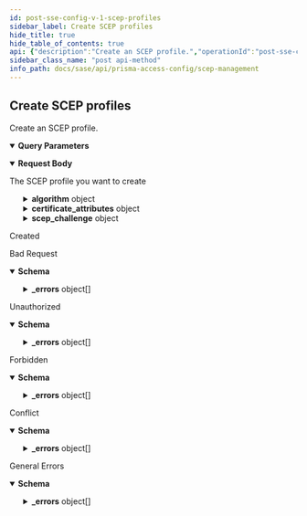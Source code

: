 ```yaml
---
id: post-sse-config-v-1-scep-profiles
sidebar_label: Create SCEP profiles
hide_title: true
hide_table_of_contents: true
api: {"description":"Create an SCEP profile.","operationId":"post-sse-config-v1-scep-profiles","parameters":[{"description":"The type of the schema node\n","in":"query","name":"type","required":true,"schema":{"enum":["cloud","container"],"type":"string"}}],"requestBody":{"content":{"application/json":{"schema":{"properties":{"algorithm":{"properties":{"rsa":{"properties":{"rsa_nbits":{"type":"string"}},"type":"object"}},"type":"object"},"ca_identity_name":{"type":"string"},"certificate_attributes":{"oneOf":[{"properties":{"rfc822name":{"type":"string"}},"title":"rfc822name"},{"properties":{"dnsname":{"type":"string"}},"title":"dnsname"},{"properties":{"uniform_resource_identifier":{"type":"string"}},"title":"uniform_resource_identifier"}],"type":"object"},"digest":{"type":"string"},"fingerprint":{"type":"string"},"id":{"description":"uuid of the resource","example":"abcd-1234","readOnly":true,"type":"string"},"name":{"description":"alphanumeric string [ 0-9a-zA-Z._-]","maxLength":31,"type":"string"},"scep_ca_cert":{"type":"string"},"scep_challenge":{"oneOf":[{"properties":{"none":{"default":"","enum":[""],"type":"string"}},"title":"none"},{"properties":{"fixed":{"description":"Challenge to use for SCEP server on mobile clients","maxLength":1024,"minLength":0,"type":"string"}},"title":"fixed"},{"properties":{"dynamic":{"properties":{"otp_server_url":{"maxLength":255,"minLength":0,"type":"string"},"password":{"maxLength":255,"minLength":0,"type":"string"},"username":{"maxLength":255,"minLength":0,"type":"string"}},"type":"object"}},"title":"dynamic"}],"type":"object"},"scep_client_cert":{"type":"string"},"scep_url":{"type":"string"},"subject":{"type":"string"},"use_as_digital_signature":{"type":"boolean"},"use_for_key_encipherment":{"type":"boolean"}},"required":["name","scep_url","ca_identity_name","rsa_nbits","digest"],"type":"object"}}},"description":"The SCEP profile you want to create"},"responses":{"201":{"description":"Created"},"400":{"content":{"application/json":{"examples":{"input_format_mismatch":{"summary":"Input Format Mismatch","value":{"_errors":[{"code":"E003","details":{},"message":"Input Format Mismatch: input-format=json"}],"_request_id":"abcd-1234"}},"invalid_object":{"summary":"Invalid Object","value":{"_errors":[{"code":"E003","details":{},"message":"Invalid Object"}],"_request_id":"abcd-1234"}},"invalid_query_parameter":{"summary":"Invalid Query Parameter","value":{"_errors":[{"code":"E003","details":{},"message":"Invalid Query Parameter: location=invalid"}],"_request_id":"abcd-1234"}},"missing_body":{"summary":"Missing Body","value":{"_errors":[{"code":"E003","details":{},"message":"Missing Body"}],"_request_id":"abcd-1234"}},"missing_query_parameter":{"summary":"Missing Query Parameter","value":{"_errors":[{"code":"E003","details":{},"message":"Missing Query Parameter: name"}],"_request_id":"abcd-1234"}},"output_format_mismatch":{"summary":"Output Format Mismatch","value":{"_errors":[{"code":"E003","details":{},"message":"Output Format Mismatch: output-format=json Accept=xml"}],"_request_id":"abcd-1234"}}},"schema":{"properties":{"_errors":{"items":{"properties":{"code":{"type":"string"},"details":{"type":"object"},"help":{"type":"string"},"message":{"type":"string"}},"title":"Cause Info","type":"object"},"type":"array"},"_request_id":{"type":"string"}},"type":"object"}}},"description":"Bad Request"},"401":{"content":{"application/json":{"examples":{"auth_not_authenticated":{"summary":"Not Authenticated","value":{"_errors":[{"code":"E016","details":{},"message":"Not Authenticated"}],"_request_id":"abcd-1234"}},"invalid_credential":{"summary":"Invalid Credential","value":{"_errors":[{"code":"E016","details":{},"message":"Invalid Credential"}],"_request_id":"abcd-1234"}},"key_expired":{"summary":"Key Expired","value":{"_errors":[{"code":"E016","details":{},"message":"Key Expired"}],"_request_id":"abcd-1234"}},"key_too_long":{"summary":"Key Too Long","value":{"_errors":[{"code":"E016","details":{},"message":"Key Too Long"}],"_request_id":"abcd-1234"}},"need_password_change":{"summary":"Need Password Change","value":{"_errors":[{"code":"E016","details":{},"message":"The password needs to be changed."}],"_request_id":"abcd-1234"}}},"schema":{"properties":{"_errors":{"items":{"properties":{"code":{"type":"string"},"details":{"type":"object"},"help":{"type":"string"},"message":{"type":"string"}},"title":"Cause Info","type":"object"},"type":"array"},"_request_id":{"type":"string"}},"type":"object"}}},"description":"Unauthorized"},"403":{"content":{"application/json":{"examples":{"auth_unauthorized":{"summary":"Unauthorized","value":{"_errors":[{"code":"E007","details":{},"message":"Unauthorized"}],"_request_id":"abcd-1234"}}},"schema":{"properties":{"_errors":{"items":{"properties":{"code":{"type":"string"},"details":{"type":"object"},"help":{"type":"string"},"message":{"type":"string"}},"title":"Cause Info","type":"object"},"type":"array"},"_request_id":{"type":"string"}},"type":"object"}}},"description":"Forbidden"},"409":{"content":{"application/json":{"examples":{"name_not_unique":{"summary":"Name Not Unique","value":{"_errors":[{"code":"E006","details":{},"message":"Name Not Unique"}],"_request_id":"abcd-1234"}},"object_not_unique":{"summary":"Object Not Unique","value":{"_errors":[{"code":"E016","details":{},"message":"Object Not Unique"}],"_request_id":"abcd-1234"}},"reference_not_zero":{"summary":"Reference Not Zero","value":{"_errors":[{"code":"E009","details":{},"message":"Reference Not Zero"}],"_request_id":"abcd-1234"}}},"schema":{"properties":{"_errors":{"items":{"properties":{"code":{"type":"string"},"details":{"type":"object"},"help":{"type":"string"},"message":{"type":"string"}},"title":"Cause Info","type":"object"},"type":"array"},"_request_id":{"type":"string"}},"type":"object"}}},"description":"Conflict"},"default":{"content":{"application/json":{"examples":{"action_not_supported":{"summary":"Action Not Supported","value":{"_errors":[{"code":"E012","details":{},"message":"Action Not Supported: move"}],"_request_id":"abcd-1234"}},"bad_xpath":{"summary":"Bad XPath","value":{"_errors":[{"code":"E013","details":{},"message":"Bad XPath"}],"_request_id":"abcd-1234"}},"invalid_command":{"summary":"Invalid Command","value":{"_errors":[{"code":"E003","details":{},"message":"Invalid Command"}],"_request_id":"abcd-1234"}},"malformed_command":{"summary":"Malformed Command","value":{"_errors":[{"code":"E003","details":{},"message":"Malformed Command"}],"_request_id":"abcd-1234"}},"method_not_allowed":{"summary":"Method Not Supported","value":{"_errors":[{"code":"E012","details":{},"message":"Method Not Supported"}],"_request_id":"abcd-1234"}},"session_timeout":{"summary":"Session Timeout","value":{"_errors":[{"code":4,"details":{},"message":"Session Timeout"}],"_request_id":"abcd-1234"}},"version_not_supported":{"summary":"Version Not Supported","value":{"_errors":[{"code":"E012","details":{},"message":"Version Not Supported"}],"_request_id":"abcd-1234"}}},"schema":{"properties":{"_errors":{"items":{"properties":{"code":{"type":"string"},"details":{"type":"object"},"help":{"type":"string"},"message":{"type":"string"}},"title":"Cause Info","type":"object"},"type":"array"},"_request_id":{"type":"string"}},"type":"object"}}},"description":"General Errors"}},"security":[{"Bearer":[]}],"tags":["SCEPProfiles"],"method":"post","path":"/sse/config/v1/scep-profiles","servers":[{"url":"https://api.sase.paloaltonetworks.com"}],"securitySchemes":{"Bearer":{"scheme":"bearer","type":"http"}},"jsonRequestBodyExample":{"algorithm":{"rsa":{"rsa_nbits":"string"}},"ca_identity_name":"string","certificate_attributes":{},"digest":"string","fingerprint":"string","id":"abcd-1234","name":"string","scep_ca_cert":"string","scep_challenge":{},"scep_client_cert":"string","scep_url":"string","subject":"string","use_as_digital_signature":true,"use_for_key_encipherment":true},"info":{"contact":{},"description":"Manages SCEP profiles.\n","title":"SCEP Management","version":"1.0","x-logo":{"url":"pan-logo.png"}},"postman":{"name":"Create SCEP profiles","description":{"content":"Create an SCEP profile.","type":"text/plain"},"url":{"path":["sse","config","v1","scep-profiles"],"host":["{{baseUrl}}"],"query":[{"disabled":false,"description":{"content":"(Required) The type of the schema node\n","type":"text/plain"},"key":"type","value":""}],"variable":[]},"header":[{"key":"Content-Type","value":"application/json"},{"key":"Accept","value":"application/json"}],"method":"POST","body":{"mode":"raw","raw":"\"\"","options":{"raw":{"language":"json"}}},"auth":{"type":"bearer","bearer":[{"type":"any","value":"<Bearer Token>","key":"token"}]}}}
sidebar_class_name: "post api-method"
info_path: docs/sase/api/prisma-access-config/scep-management
---
```



## Create SCEP profiles



Create an SCEP profile.

<details style={{"marginBottom":"1rem"}} data-collapsed={false} open={true}><summary style={{}}><strong>Query Parameters</strong></summary><div><ul><ParamsItem className={"paramsItem"} param={{"description":"The type of the schema node\n","in":"query","name":"type","required":true,"schema":{"enum":["cloud","container"],"type":"string"}}}></ParamsItem></ul></div></details><MimeTabs><TabItem label={"application/json"} value={"application/json-schema"}><details style={{}} data-collapsed={false} open={true}><summary style={{"textAlign":"left"}}><strong>Request Body</strong></summary><div style={{"textAlign":"left","marginLeft":"1rem"}}><div style={{"marginTop":"1rem","marginBottom":"1rem"}}>

The SCEP profile you want to create

</div></div><ul style={{"marginLeft":"1rem"}}><SchemaItem collapsible={true} className={"schemaItem"}><details style={{}}><summary style={{}}><strong>algorithm</strong><span style={{"opacity":"0.6"}}> object</span></summary><div style={{"marginLeft":"1rem"}}><SchemaItem collapsible={true} className={"schemaItem"}><details style={{}}><summary style={{}}><strong>rsa</strong><span style={{"opacity":"0.6"}}> object</span></summary><div style={{"marginLeft":"1rem"}}><SchemaItem collapsible={false} name={"rsa_nbits"} required={false} schemaDescription={undefined} schemaName={"string"} qualifierMessage={undefined} defaultValue={undefined}></SchemaItem></div></details></SchemaItem></div></details></SchemaItem><SchemaItem collapsible={false} name={"ca_identity_name"} required={true} schemaDescription={undefined} schemaName={"string"} qualifierMessage={undefined} defaultValue={undefined}></SchemaItem><SchemaItem collapsible={true} className={"schemaItem"}><details style={{}}><summary style={{}}><strong>certificate_attributes</strong><span style={{"opacity":"0.6"}}> object</span></summary><div style={{"marginLeft":"1rem"}}><li><div><span className={"badge badge--info"}>oneOf</span><SchemaTabs><TabItem label={"rfc822name"} value={"0-item-properties"}><SchemaItem collapsible={false} name={"rfc822name"} required={false} schemaDescription={undefined} schemaName={"string"} qualifierMessage={undefined} defaultValue={undefined}></SchemaItem></TabItem><TabItem label={"dnsname"} value={"1-item-properties"}><SchemaItem collapsible={false} name={"dnsname"} required={false} schemaDescription={undefined} schemaName={"string"} qualifierMessage={undefined} defaultValue={undefined}></SchemaItem></TabItem><TabItem label={"uniform_resource_identifier"} value={"2-item-properties"}><SchemaItem collapsible={false} name={"uniform_resource_identifier"} required={false} schemaDescription={undefined} schemaName={"string"} qualifierMessage={undefined} defaultValue={undefined}></SchemaItem></TabItem></SchemaTabs></div></li></div></details></SchemaItem><SchemaItem collapsible={false} name={"digest"} required={true} schemaDescription={undefined} schemaName={"string"} qualifierMessage={undefined} defaultValue={undefined}></SchemaItem><SchemaItem collapsible={false} name={"fingerprint"} required={false} schemaDescription={undefined} schemaName={"string"} qualifierMessage={undefined} defaultValue={undefined}></SchemaItem><SchemaItem collapsible={false} name={"name"} required={true} schemaDescription={"alphanumeric string [ 0-9a-zA-Z._-]"} schemaName={"string"} qualifierMessage={"**Possible values:** `<= 31 characters`"} defaultValue={undefined}></SchemaItem><SchemaItem collapsible={false} name={"scep_ca_cert"} required={false} schemaDescription={undefined} schemaName={"string"} qualifierMessage={undefined} defaultValue={undefined}></SchemaItem><SchemaItem collapsible={true} className={"schemaItem"}><details style={{}}><summary style={{}}><strong>scep_challenge</strong><span style={{"opacity":"0.6"}}> object</span></summary><div style={{"marginLeft":"1rem"}}><li><div><span className={"badge badge--info"}>oneOf</span><SchemaTabs><TabItem label={"none"} value={"0-item-properties"}><SchemaItem collapsible={false} name={"none"} required={false} schemaDescription={undefined} schemaName={"string"} qualifierMessage={"**Possible values:** [``]"} defaultValue={""}></SchemaItem></TabItem><TabItem label={"fixed"} value={"1-item-properties"}><SchemaItem collapsible={false} name={"fixed"} required={false} schemaDescription={"Challenge to use for SCEP server on mobile clients"} schemaName={"string"} qualifierMessage={"**Possible values:** `<= 1024 characters`"} defaultValue={undefined}></SchemaItem></TabItem><TabItem label={"dynamic"} value={"2-item-properties"}><SchemaItem collapsible={true} className={"schemaItem"}><details style={{}}><summary style={{}}><strong>dynamic</strong><span style={{"opacity":"0.6"}}> object</span></summary><div style={{"marginLeft":"1rem"}}><SchemaItem collapsible={false} name={"otp_server_url"} required={false} schemaDescription={undefined} schemaName={"string"} qualifierMessage={"**Possible values:** `<= 255 characters`"} defaultValue={undefined}></SchemaItem><SchemaItem collapsible={false} name={"password"} required={false} schemaDescription={undefined} schemaName={"string"} qualifierMessage={"**Possible values:** `<= 255 characters`"} defaultValue={undefined}></SchemaItem><SchemaItem collapsible={false} name={"username"} required={false} schemaDescription={undefined} schemaName={"string"} qualifierMessage={"**Possible values:** `<= 255 characters`"} defaultValue={undefined}></SchemaItem></div></details></SchemaItem></TabItem></SchemaTabs></div></li></div></details></SchemaItem><SchemaItem collapsible={false} name={"scep_client_cert"} required={false} schemaDescription={undefined} schemaName={"string"} qualifierMessage={undefined} defaultValue={undefined}></SchemaItem><SchemaItem collapsible={false} name={"scep_url"} required={true} schemaDescription={undefined} schemaName={"string"} qualifierMessage={undefined} defaultValue={undefined}></SchemaItem><SchemaItem collapsible={false} name={"subject"} required={false} schemaDescription={undefined} schemaName={"string"} qualifierMessage={undefined} defaultValue={undefined}></SchemaItem><SchemaItem collapsible={false} name={"use_as_digital_signature"} required={false} schemaDescription={undefined} schemaName={"boolean"} qualifierMessage={undefined} defaultValue={undefined}></SchemaItem><SchemaItem collapsible={false} name={"use_for_key_encipherment"} required={false} schemaDescription={undefined} schemaName={"boolean"} qualifierMessage={undefined} defaultValue={undefined}></SchemaItem></ul></details></TabItem></MimeTabs><div><ApiTabs><TabItem label={"201"} value={"201"}><div>

Created

</div><div></div></TabItem><TabItem label={"400"} value={"400"}><div>

Bad Request

</div><div><MimeTabs groupId={"mime-type"}><TabItem label={"application/json"} value={"application/json"}><SchemaTabs groupId={"schema-tabs"}><TabTtem label={"Schema"} value={"Schema"}><details style={{}} data-collapsed={false} open={true}><summary style={{"textAlign":"left"}}><strong>Schema</strong></summary><div style={{"textAlign":"left","marginLeft":"1rem"}}></div><ul style={{"marginLeft":"1rem"}}><SchemaItem collapsible={true} className={"schemaItem"}><details style={{}}><summary style={{}}><strong>_errors</strong><span style={{"opacity":"0.6"}}> object[]</span></summary><div style={{"marginLeft":"1rem"}}><SchemaItem collapsible={false} name={"code"} required={false} schemaDescription={undefined} schemaName={"string"} qualifierMessage={undefined} defaultValue={undefined}></SchemaItem><SchemaItem collapsible={false} name={"details"} required={false} schemaDescription={undefined} schemaName={"object"} qualifierMessage={undefined} defaultValue={undefined}></SchemaItem><SchemaItem collapsible={false} name={"help"} required={false} schemaDescription={undefined} schemaName={"string"} qualifierMessage={undefined} defaultValue={undefined}></SchemaItem><SchemaItem collapsible={false} name={"message"} required={false} schemaDescription={undefined} schemaName={"string"} qualifierMessage={undefined} defaultValue={undefined}></SchemaItem></div></details></SchemaItem><SchemaItem collapsible={false} name={"_request_id"} required={false} schemaDescription={undefined} schemaName={"string"} qualifierMessage={undefined} defaultValue={undefined}></SchemaItem></ul></details></TabTtem><TabItem label={"Input_format_mismatch"} value={"Input_format_mismatch"}><ResponseSamples responseExample={"{\n  \"_errors\": [\n    {\n      \"code\": \"E003\",\n      \"details\": {},\n      \"message\": \"Input Format Mismatch: input-format=json\"\n    }\n  ],\n  \"_request_id\": \"abcd-1234\"\n}"}></ResponseSamples></TabItem><TabItem label={"Invalid_object"} value={"Invalid_object"}><ResponseSamples responseExample={"{\n  \"_errors\": [\n    {\n      \"code\": \"E003\",\n      \"details\": {},\n      \"message\": \"Invalid Object\"\n    }\n  ],\n  \"_request_id\": \"abcd-1234\"\n}"}></ResponseSamples></TabItem><TabItem label={"Invalid_query_parameter"} value={"Invalid_query_parameter"}><ResponseSamples responseExample={"{\n  \"_errors\": [\n    {\n      \"code\": \"E003\",\n      \"details\": {},\n      \"message\": \"Invalid Query Parameter: location=invalid\"\n    }\n  ],\n  \"_request_id\": \"abcd-1234\"\n}"}></ResponseSamples></TabItem><TabItem label={"Missing_body"} value={"Missing_body"}><ResponseSamples responseExample={"{\n  \"_errors\": [\n    {\n      \"code\": \"E003\",\n      \"details\": {},\n      \"message\": \"Missing Body\"\n    }\n  ],\n  \"_request_id\": \"abcd-1234\"\n}"}></ResponseSamples></TabItem><TabItem label={"Missing_query_parameter"} value={"Missing_query_parameter"}><ResponseSamples responseExample={"{\n  \"_errors\": [\n    {\n      \"code\": \"E003\",\n      \"details\": {},\n      \"message\": \"Missing Query Parameter: name\"\n    }\n  ],\n  \"_request_id\": \"abcd-1234\"\n}"}></ResponseSamples></TabItem><TabItem label={"Output_format_mismatch"} value={"Output_format_mismatch"}><ResponseSamples responseExample={"{\n  \"_errors\": [\n    {\n      \"code\": \"E003\",\n      \"details\": {},\n      \"message\": \"Output Format Mismatch: output-format=json Accept=xml\"\n    }\n  ],\n  \"_request_id\": \"abcd-1234\"\n}"}></ResponseSamples></TabItem></SchemaTabs></TabItem></MimeTabs></div></TabItem><TabItem label={"401"} value={"401"}><div>

Unauthorized

</div><div><MimeTabs groupId={"mime-type"}><TabItem label={"application/json"} value={"application/json"}><SchemaTabs groupId={"schema-tabs"}><TabTtem label={"Schema"} value={"Schema"}><details style={{}} data-collapsed={false} open={true}><summary style={{"textAlign":"left"}}><strong>Schema</strong></summary><div style={{"textAlign":"left","marginLeft":"1rem"}}></div><ul style={{"marginLeft":"1rem"}}><SchemaItem collapsible={true} className={"schemaItem"}><details style={{}}><summary style={{}}><strong>_errors</strong><span style={{"opacity":"0.6"}}> object[]</span></summary><div style={{"marginLeft":"1rem"}}><SchemaItem collapsible={false} name={"code"} required={false} schemaDescription={undefined} schemaName={"string"} qualifierMessage={undefined} defaultValue={undefined}></SchemaItem><SchemaItem collapsible={false} name={"details"} required={false} schemaDescription={undefined} schemaName={"object"} qualifierMessage={undefined} defaultValue={undefined}></SchemaItem><SchemaItem collapsible={false} name={"help"} required={false} schemaDescription={undefined} schemaName={"string"} qualifierMessage={undefined} defaultValue={undefined}></SchemaItem><SchemaItem collapsible={false} name={"message"} required={false} schemaDescription={undefined} schemaName={"string"} qualifierMessage={undefined} defaultValue={undefined}></SchemaItem></div></details></SchemaItem><SchemaItem collapsible={false} name={"_request_id"} required={false} schemaDescription={undefined} schemaName={"string"} qualifierMessage={undefined} defaultValue={undefined}></SchemaItem></ul></details></TabTtem><TabItem label={"Auth_not_authenticated"} value={"Auth_not_authenticated"}><ResponseSamples responseExample={"{\n  \"_errors\": [\n    {\n      \"code\": \"E016\",\n      \"details\": {},\n      \"message\": \"Not Authenticated\"\n    }\n  ],\n  \"_request_id\": \"abcd-1234\"\n}"}></ResponseSamples></TabItem><TabItem label={"Invalid_credential"} value={"Invalid_credential"}><ResponseSamples responseExample={"{\n  \"_errors\": [\n    {\n      \"code\": \"E016\",\n      \"details\": {},\n      \"message\": \"Invalid Credential\"\n    }\n  ],\n  \"_request_id\": \"abcd-1234\"\n}"}></ResponseSamples></TabItem><TabItem label={"Key_expired"} value={"Key_expired"}><ResponseSamples responseExample={"{\n  \"_errors\": [\n    {\n      \"code\": \"E016\",\n      \"details\": {},\n      \"message\": \"Key Expired\"\n    }\n  ],\n  \"_request_id\": \"abcd-1234\"\n}"}></ResponseSamples></TabItem><TabItem label={"Key_too_long"} value={"Key_too_long"}><ResponseSamples responseExample={"{\n  \"_errors\": [\n    {\n      \"code\": \"E016\",\n      \"details\": {},\n      \"message\": \"Key Too Long\"\n    }\n  ],\n  \"_request_id\": \"abcd-1234\"\n}"}></ResponseSamples></TabItem><TabItem label={"Need_password_change"} value={"Need_password_change"}><ResponseSamples responseExample={"{\n  \"_errors\": [\n    {\n      \"code\": \"E016\",\n      \"details\": {},\n      \"message\": \"The password needs to be changed.\"\n    }\n  ],\n  \"_request_id\": \"abcd-1234\"\n}"}></ResponseSamples></TabItem></SchemaTabs></TabItem></MimeTabs></div></TabItem><TabItem label={"403"} value={"403"}><div>

Forbidden

</div><div><MimeTabs groupId={"mime-type"}><TabItem label={"application/json"} value={"application/json"}><SchemaTabs groupId={"schema-tabs"}><TabTtem label={"Schema"} value={"Schema"}><details style={{}} data-collapsed={false} open={true}><summary style={{"textAlign":"left"}}><strong>Schema</strong></summary><div style={{"textAlign":"left","marginLeft":"1rem"}}></div><ul style={{"marginLeft":"1rem"}}><SchemaItem collapsible={true} className={"schemaItem"}><details style={{}}><summary style={{}}><strong>_errors</strong><span style={{"opacity":"0.6"}}> object[]</span></summary><div style={{"marginLeft":"1rem"}}><SchemaItem collapsible={false} name={"code"} required={false} schemaDescription={undefined} schemaName={"string"} qualifierMessage={undefined} defaultValue={undefined}></SchemaItem><SchemaItem collapsible={false} name={"details"} required={false} schemaDescription={undefined} schemaName={"object"} qualifierMessage={undefined} defaultValue={undefined}></SchemaItem><SchemaItem collapsible={false} name={"help"} required={false} schemaDescription={undefined} schemaName={"string"} qualifierMessage={undefined} defaultValue={undefined}></SchemaItem><SchemaItem collapsible={false} name={"message"} required={false} schemaDescription={undefined} schemaName={"string"} qualifierMessage={undefined} defaultValue={undefined}></SchemaItem></div></details></SchemaItem><SchemaItem collapsible={false} name={"_request_id"} required={false} schemaDescription={undefined} schemaName={"string"} qualifierMessage={undefined} defaultValue={undefined}></SchemaItem></ul></details></TabTtem><TabItem label={"Auth_unauthorized"} value={"Auth_unauthorized"}><ResponseSamples responseExample={"{\n  \"_errors\": [\n    {\n      \"code\": \"E007\",\n      \"details\": {},\n      \"message\": \"Unauthorized\"\n    }\n  ],\n  \"_request_id\": \"abcd-1234\"\n}"}></ResponseSamples></TabItem></SchemaTabs></TabItem></MimeTabs></div></TabItem><TabItem label={"409"} value={"409"}><div>

Conflict

</div><div><MimeTabs groupId={"mime-type"}><TabItem label={"application/json"} value={"application/json"}><SchemaTabs groupId={"schema-tabs"}><TabTtem label={"Schema"} value={"Schema"}><details style={{}} data-collapsed={false} open={true}><summary style={{"textAlign":"left"}}><strong>Schema</strong></summary><div style={{"textAlign":"left","marginLeft":"1rem"}}></div><ul style={{"marginLeft":"1rem"}}><SchemaItem collapsible={true} className={"schemaItem"}><details style={{}}><summary style={{}}><strong>_errors</strong><span style={{"opacity":"0.6"}}> object[]</span></summary><div style={{"marginLeft":"1rem"}}><SchemaItem collapsible={false} name={"code"} required={false} schemaDescription={undefined} schemaName={"string"} qualifierMessage={undefined} defaultValue={undefined}></SchemaItem><SchemaItem collapsible={false} name={"details"} required={false} schemaDescription={undefined} schemaName={"object"} qualifierMessage={undefined} defaultValue={undefined}></SchemaItem><SchemaItem collapsible={false} name={"help"} required={false} schemaDescription={undefined} schemaName={"string"} qualifierMessage={undefined} defaultValue={undefined}></SchemaItem><SchemaItem collapsible={false} name={"message"} required={false} schemaDescription={undefined} schemaName={"string"} qualifierMessage={undefined} defaultValue={undefined}></SchemaItem></div></details></SchemaItem><SchemaItem collapsible={false} name={"_request_id"} required={false} schemaDescription={undefined} schemaName={"string"} qualifierMessage={undefined} defaultValue={undefined}></SchemaItem></ul></details></TabTtem><TabItem label={"Name_not_unique"} value={"Name_not_unique"}><ResponseSamples responseExample={"{\n  \"_errors\": [\n    {\n      \"code\": \"E006\",\n      \"details\": {},\n      \"message\": \"Name Not Unique\"\n    }\n  ],\n  \"_request_id\": \"abcd-1234\"\n}"}></ResponseSamples></TabItem><TabItem label={"Object_not_unique"} value={"Object_not_unique"}><ResponseSamples responseExample={"{\n  \"_errors\": [\n    {\n      \"code\": \"E016\",\n      \"details\": {},\n      \"message\": \"Object Not Unique\"\n    }\n  ],\n  \"_request_id\": \"abcd-1234\"\n}"}></ResponseSamples></TabItem><TabItem label={"Reference_not_zero"} value={"Reference_not_zero"}><ResponseSamples responseExample={"{\n  \"_errors\": [\n    {\n      \"code\": \"E009\",\n      \"details\": {},\n      \"message\": \"Reference Not Zero\"\n    }\n  ],\n  \"_request_id\": \"abcd-1234\"\n}"}></ResponseSamples></TabItem></SchemaTabs></TabItem></MimeTabs></div></TabItem><TabItem label={"default"} value={"default"}><div>

General Errors

</div><div><MimeTabs groupId={"mime-type"}><TabItem label={"application/json"} value={"application/json"}><SchemaTabs groupId={"schema-tabs"}><TabTtem label={"Schema"} value={"Schema"}><details style={{}} data-collapsed={false} open={true}><summary style={{"textAlign":"left"}}><strong>Schema</strong></summary><div style={{"textAlign":"left","marginLeft":"1rem"}}></div><ul style={{"marginLeft":"1rem"}}><SchemaItem collapsible={true} className={"schemaItem"}><details style={{}}><summary style={{}}><strong>_errors</strong><span style={{"opacity":"0.6"}}> object[]</span></summary><div style={{"marginLeft":"1rem"}}><SchemaItem collapsible={false} name={"code"} required={false} schemaDescription={undefined} schemaName={"string"} qualifierMessage={undefined} defaultValue={undefined}></SchemaItem><SchemaItem collapsible={false} name={"details"} required={false} schemaDescription={undefined} schemaName={"object"} qualifierMessage={undefined} defaultValue={undefined}></SchemaItem><SchemaItem collapsible={false} name={"help"} required={false} schemaDescription={undefined} schemaName={"string"} qualifierMessage={undefined} defaultValue={undefined}></SchemaItem><SchemaItem collapsible={false} name={"message"} required={false} schemaDescription={undefined} schemaName={"string"} qualifierMessage={undefined} defaultValue={undefined}></SchemaItem></div></details></SchemaItem><SchemaItem collapsible={false} name={"_request_id"} required={false} schemaDescription={undefined} schemaName={"string"} qualifierMessage={undefined} defaultValue={undefined}></SchemaItem></ul></details></TabTtem><TabItem label={"Action_not_supported"} value={"Action_not_supported"}><ResponseSamples responseExample={"{\n  \"_errors\": [\n    {\n      \"code\": \"E012\",\n      \"details\": {},\n      \"message\": \"Action Not Supported: move\"\n    }\n  ],\n  \"_request_id\": \"abcd-1234\"\n}"}></ResponseSamples></TabItem><TabItem label={"Bad_xpath"} value={"Bad_xpath"}><ResponseSamples responseExample={"{\n  \"_errors\": [\n    {\n      \"code\": \"E013\",\n      \"details\": {},\n      \"message\": \"Bad XPath\"\n    }\n  ],\n  \"_request_id\": \"abcd-1234\"\n}"}></ResponseSamples></TabItem><TabItem label={"Invalid_command"} value={"Invalid_command"}><ResponseSamples responseExample={"{\n  \"_errors\": [\n    {\n      \"code\": \"E003\",\n      \"details\": {},\n      \"message\": \"Invalid Command\"\n    }\n  ],\n  \"_request_id\": \"abcd-1234\"\n}"}></ResponseSamples></TabItem><TabItem label={"Malformed_command"} value={"Malformed_command"}><ResponseSamples responseExample={"{\n  \"_errors\": [\n    {\n      \"code\": \"E003\",\n      \"details\": {},\n      \"message\": \"Malformed Command\"\n    }\n  ],\n  \"_request_id\": \"abcd-1234\"\n}"}></ResponseSamples></TabItem><TabItem label={"Method_not_allowed"} value={"Method_not_allowed"}><ResponseSamples responseExample={"{\n  \"_errors\": [\n    {\n      \"code\": \"E012\",\n      \"details\": {},\n      \"message\": \"Method Not Supported\"\n    }\n  ],\n  \"_request_id\": \"abcd-1234\"\n}"}></ResponseSamples></TabItem><TabItem label={"Session_timeout"} value={"Session_timeout"}><ResponseSamples responseExample={"{\n  \"_errors\": [\n    {\n      \"code\": 4,\n      \"details\": {},\n      \"message\": \"Session Timeout\"\n    }\n  ],\n  \"_request_id\": \"abcd-1234\"\n}"}></ResponseSamples></TabItem><TabItem label={"Version_not_supported"} value={"Version_not_supported"}><ResponseSamples responseExample={"{\n  \"_errors\": [\n    {\n      \"code\": \"E012\",\n      \"details\": {},\n      \"message\": \"Version Not Supported\"\n    }\n  ],\n  \"_request_id\": \"abcd-1234\"\n}"}></ResponseSamples></TabItem></SchemaTabs></TabItem></MimeTabs></div></TabItem></ApiTabs></div>
      